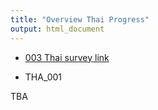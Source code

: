 ```yaml
---
title: "Overview Thai Progress"
output: html_document
---
```


- [003 Thai survey link](http://unf.co1.qualtrics.com/jfe/form/SV_eRsPzaFSS4fLKeN?Q_Language=TH)

- THA_001

TBA